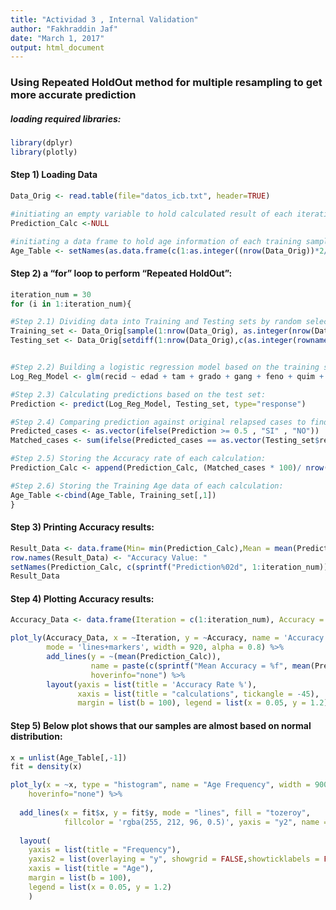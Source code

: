 ---
title: "Actividad 3 , Internal Validation"
author: "Fakhraddin Jaf"
date: "March 1, 2017"
output: html_document
---

### Using Repeated HoldOut method for multiple resampling to get more accurate prediction

##### loading required libraries:
```{r chunk_name, message=FALSE}
library(dplyr)
library(plotly)
```

#### Step 1) Loading Data 
```{r}
Data_Orig <- read.table(file="datos_icb.txt", header=TRUE)

#initiating an empty variable to hold calculated result of each iteration:
Prediction_Calc <-NULL

#initiating a data frame to hold age information of each training sample:
Age_Table <- setNames(as.data.frame(c(1:as.integer((nrow(Data_Orig))*2/3))),"id")

```

#### Step 2) a "for" loop to perform "Repeated HoldOut": 

```{r}
iteration_num = 30
for (i in 1:iteration_num){

#Step 2.1) Dividing data into Training and Testing sets by random selection of rows from original dataset (2/3 will be place into Training_Set and rest of them into Testing_Set)
Training_set <- Data_Orig[sample(1:nrow(Data_Orig), as.integer(nrow(Data_Orig)*(2/3)) , replace=F),]
Testing_set <- Data_Orig[setdiff(1:nrow(Data_Orig),c(as.integer(rownames(Training_set)))),]


#Step 2.2) Building a logistic regression model based on the training set (dependent variable -> "recid"):
Log_Reg_Model <- glm(recid ~ edad + tam + grado + gang + feno + quim + horm, data=Training_set, family = binomial("logit"))

#Step 2.3) Calculating predictions based on the test set:
Prediction <- predict(Log_Reg_Model, Testing_set, type="response")

#Step 2.4) Comparing prediction against original relapsed cases to find out number of matching:
Predicted_cases <- as.vector(ifelse(Prediction >= 0.5 , "SI" , "NO"))
Matched_cases <- sum(ifelse(Predicted_cases == as.vector(Testing_set$recid), 1, 0))

#Step 2.5) Storing the Accuracy rate of each calculation:
Prediction_Calc <- append(Prediction_Calc, (Matched_cases * 100)/ nrow(Testing_set))

#Step 2.6) Storing the Training Age data of each calculation:
Age_Table <-cbind(Age_Table, Training_set[,1])
}
```

#### Step 3) Printing Accuracy results:
```{r}
Result_Data <- data.frame(Min= min(Prediction_Calc),Mean = mean(Prediction_Calc), Max = max(Prediction_Calc))
row.names(Result_Data) <- "Accuracy Value: "
setNames(Prediction_Calc, c(sprintf("Prediction%02d", 1:iteration_num)))
Result_Data

```

#### Step 4) Plotting Accuracy results:
```{r}
Accuracy_Data <- data.frame(Iteration = c(1:iteration_num), Accuracy = Prediction_Calc)

plot_ly(Accuracy_Data, x = ~Iteration, y = ~Accuracy, name = 'Accuracy per Sample', type = 'scatter',
        mode = 'lines+markers', width = 920, alpha = 0.8) %>%
        add_lines(y = ~(mean(Prediction_Calc)), 
                  name = paste(c(sprintf("Mean Accuracy = %f", mean(Prediction_Calc)))), 
                  hoverinfo="none") %>%
        layout(yaxis = list(title = 'Accuracy Rate %'), 
               xaxis = list(title = "calculations", tickangle = -45), 
               margin = list(b = 100), legend = list(x = 0.05, y = 1.2))


```

#### Step 5) Below plot shows that our samples are almost based on normal distribution:

```{r}
x = unlist(Age_Table[,-1])
fit = density(x)

plot_ly(x = ~x, type = "histogram", name = "Age Frequency", width = 900 ,
    hoverinfo="none") %>% 
  
  add_lines(x = fit$x, y = fit$y, mode = "lines", fill = "tozeroy", 
            fillcolor = 'rgba(255, 212, 96, 0.5)', yaxis = "y2", name = "Density") %>% 
  
  layout(
    yaxis = list(title = "Frequency"),
    yaxis2 = list(overlaying = "y", showgrid = FALSE,showticklabels = FALSE), 
    xaxis = list(title = "Age"),  
    margin = list(b = 100), 
    legend = list(x = 0.05, y = 1.2)
    )
```
